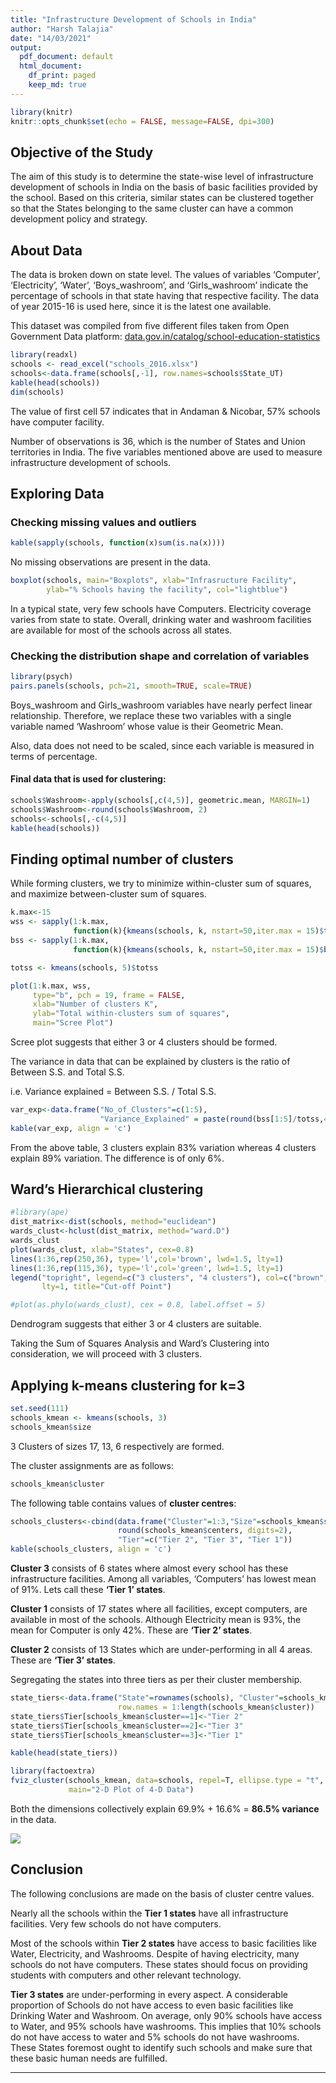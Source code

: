---
title: "Infrastructure Development of Schools in India"
author: "Harsh Talajia"
date: "14/03/2021"
output:
  pdf_document: default
  html_document:
    df_print: paged
    keep_md: true
---

```{r setup, include=FALSE}
library(knitr)
knitr::opts_chunk$set(echo = FALSE, message=FALSE, dpi=300)
```

## Objective of the Study

The aim of this study is to determine the state-wise level of infrastructure development of schools in India on the basis of basic facilities provided by the school. Based on this criteria, similar states can be clustered together so that the States belonging to the same cluster can have a common development policy and strategy.

## About Data

The data is broken down on state level. The values of variables 'Computer', 'Electricity', 'Water', 'Boys_washroom', and 'Girls_washroom' indicate the percentage of schools in that state having that respective facility. The data of year 2015-16 is used here, since it is the latest one available.

This dataset was compiled from five different files taken from Open Government Data platform: [data.gov.in/catalog/school-education-statistics](data.gov.in/catalog/school-education-statistics)

```{r, echo=TRUE, results="asis"}
library(readxl)
schools <- read_excel("schools_2016.xlsx")
schools<-data.frame(schools[,-1], row.names=schools$State_UT)
kable(head(schools))
dim(schools)
```

The value of first cell 57 indicates that in Andaman & Nicobar, 57% schools have computer facility.

Number of observations is 36, which is the number of States and Union territories in India. The five variables mentioned above are used to measure infrastructure development of schools.

\newpage

## Exploring Data

### Checking missing values and outliers

```{r, echo=TRUE, results="asis"}
kable(sapply(schools, function(x)sum(is.na(x))))
```

No missing observations are present in the data.

```{r, dpi=300, fig.width=9}
boxplot(schools, main="Boxplots", xlab="Infrasructure Facility",
        ylab="% Schools having the facility", col="lightblue")
```

In a typical state, very few schools have Computers. Electricity coverage varies from state to state. Overall, drinking water and washroom facilities are available for most of the schools across all states.

### Checking the distribution shape and correlation of variables

```{r}
library(psych)
pairs.panels(schools, pch=21, smooth=TRUE, scale=TRUE)
```

Boys_washroom and Girls_washroom variables have nearly perfect linear relationship. Therefore, we replace these two variables with a single variable named 'Washroom' whose value is their Geometric Mean.

Also, data does not need to be scaled, since each variable is measured in terms of percentage.

#### Final data that is used for clustering:

```{r, results="asis"}
schools$Washroom<-apply(schools[,c(4,5)], geometric.mean, MARGIN=1)
schools$Washroom<-round(schools$Washroom, 2)
schools<-schools[,-c(4,5)]
kable(head(schools))
```

\newpage

## Finding optimal number of clusters

While forming clusters, we try to minimize within-cluster sum of squares, and maximize between-cluster sum of squares.

```{r}
k.max<-15
wss <- sapply(1:k.max, 
              function(k){kmeans(schools, k, nstart=50,iter.max = 15)$tot.withinss})
bss <- sapply(1:k.max, 
              function(k){kmeans(schools, k, nstart=50,iter.max = 15)$betweenss})

totss <- kmeans(schools, 5)$totss

plot(1:k.max, wss,
     type="b", pch = 19, frame = FALSE, 
     xlab="Number of clusters K",
     ylab="Total within-clusters sum of squares",
     main="Scree Plot")
```

Scree plot suggests that either 3 or 4 clusters should be formed.

The variance in data that can be explained by clusters is the ratio of Between S.S. and Total S.S.

i.e. Variance explained = Between S.S. / Total S.S.

```{r, results='asis'}
var_exp<-data.frame("No_of_Clusters"=c(1:5), 
                    "Variance_Explained" = paste(round(bss[1:5]/totss,4)*100, "%",sep=""))
kable(var_exp, align = 'c')
```

From the above table, 3 clusters explain 83% variation whereas 4 clusters explain 89% variation. The difference is of only 6%.

\newpage

## Ward's Hierarchical clustering

```{r, fig.height=8, fig.width=8, dpi=300}
#library(ape)
dist_matrix<-dist(schools, method="euclidean")
wards_clust<-hclust(dist_matrix, method="ward.D")
wards_clust
plot(wards_clust, xlab="States", cex=0.8)
lines(1:36,rep(250,36), type='l',col='brown', lwd=1.5, lty=1)
lines(1:36,rep(115,36), type='l',col='green', lwd=1.5, lty=1)
legend("topright", legend=c("3 clusters", "4 clusters"), col=c("brown","green"),
       lty=1, title="Cut-off Point")

#plot(as.phylo(wards_clust), cex = 0.8, label.offset = 5)
```

Dendrogram suggests that either 3 or 4 clusters are suitable.

Taking the Sum of Squares Analysis and Ward's Clustering into consideration, we will proceed with 3 clusters.

## Applying k-means clustering for k=3

```{r, echo=TRUE}
set.seed(111)
schools_kmean <- kmeans(schools, 3)
schools_kmean$size
```

3 Clusters of sizes 17, 13, 6 respectively are formed.

The cluster assignments are as follows:

```{r}
schools_kmean$cluster
```

The following table contains values of **cluster centres**:

```{r}
schools_clusters<-cbind(data.frame("Cluster"=1:3,"Size"=schools_kmean$size),
                        round(schools_kmean$centers, digits=2),
                        "Tier"=c("Tier 2", "Tier 3", "Tier 1")) 
kable(schools_clusters, align = 'c')
```

**Cluster 3** consists of 6 states where almost every school has these infrastructure facilities. Among all variables, 'Computers' has lowest mean of 91%. Lets call these **'Tier 1' states**.

**Cluster 1** consists of 17 states where all facilities, except computers, are available in most of the schools. Although Electricity mean is 93%, the mean for Computer is only 42%. These are **'Tier 2' states**.

**Cluster 2** consists of 13 States which are under-performing in all 4 areas. These are **'Tier 3' states**.

Segregating the states into three tiers as per their cluster membership.

```{r, results="asis"}
state_tiers<-data.frame("State"=rownames(schools), "Cluster"=schools_kmean$cluster,
                        row.names = 1:length(schools_kmean$cluster))
state_tiers$Tier[schools_kmean$cluster==1]<-"Tier 2"
state_tiers$Tier[schools_kmean$cluster==2]<-"Tier 3"
state_tiers$Tier[schools_kmean$cluster==3]<-"Tier 1"

kable(head(state_tiers))
```

```{r}
library(factoextra)
fviz_cluster(schools_kmean, data=schools, repel=T, ellipse.type = "t",
             main="2-D Plot of 4-D Data")
```

Both the dimensions collectively explain 69.9% + 16.6% = **86.5% variance** in the data.

![](state_tier_india.png)

## Conclusion

The following conclusions are made on the basis of cluster centre values.

Nearly all the schools within the **Tier 1 states** have all infrastructure facilities. Very few schools do not have computers.

Most of the schools within **Tier 2 states** have access to basic facilities like Water, Electricity, and Washrooms. Despite of having electricity, many schools do not have computers. These states should focus on providing students with computers and other relevant technology.

**Tier 3 states** are under-performing in every aspect. A considerable proportion of Schools do not have access to even basic facilities like Drinking Water and Washroom. On average, only 90% schools have access to Water, and 95% schools have washrooms. This implies that 10% schools do not have access to water and 5% schools do not have washrooms. These States foremost ought to identify such schools and make sure that these basic human needs are fulfilled.

------------------------------------------------------------------------
